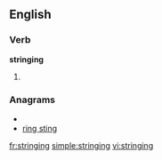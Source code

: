 ==English==

===Verb===
'''stringing'''

# {{present participle of|[[string]]}}

===Anagrams===
* {{alphagram|ggiinnrst}}
* [[ring sting#English|ring sting]]

[[fr:stringing]]
[[simple:stringing]]
[[vi:stringing]]